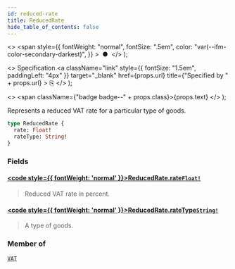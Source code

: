 ```yaml
---
id: reduced-rate
title: ReducedRate
hide_table_of_contents: false
---
```


  <>
    <span
      style={{
        fontWeight: "normal",
        fontSize: ".5em",
        color: "var(--ifm-color-secondary-darkest)",
      }}
    >
      &nbsp;●&nbsp;
    </span>
  </>
);

  <>
    Specification
    <a
      className="link"
      style={{ fontSize: "1.5em", paddingLeft: "4px" }}
      target="\_blank"
      href={props.url}
      title={"Specified by " + props.url}
    >
      ⎘
    </a>
  </>
);

  <>
    <span className={"badge badge--" + props.class}>{props.text}</span>
  </>
);

Represents a reduced VAT rate for a particular type of goods.

```graphql
type ReducedRate {
  rate: Float!
  rateType: String!
}
```

### Fields

#### [<code style={{ fontWeight: 'normal' }}>ReducedRate.<b>rate</b></code>](#)<Bullet />[`Float!`](../../api-reference/scalars/float) <Badge class="secondary" text="non-null"/> <Badge class="secondary" text="scalar"/>

> Reduced VAT rate in percent.

#### [<code style={{ fontWeight: 'normal' }}>ReducedRate.<b>rateType</b></code>](#)<Bullet />[`String!`](../../api-reference/scalars/string) <Badge class="secondary" text="non-null"/> <Badge class="secondary" text="scalar"/>

> A type of goods.

### Member of

[`VAT`](../../api-reference/objects/vat) <Badge class="secondary" text="object"/>
